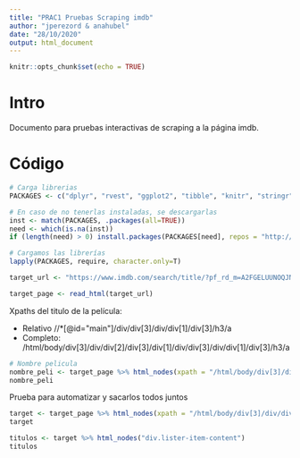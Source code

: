 ```yaml
---
title: "PRAC1 Pruebas Scraping imdb"
author: "jperezord & anahubel"
date: "28/10/2020"
output: html_document
---
```


```r
knitr::opts_chunk$set(echo = TRUE)
```

# Intro

Documento para pruebas interactivas de scraping a la página imdb.

# Código

```r
# Carga librerias
PACKAGES <- c("dplyr", "rvest", "ggplot2", "tibble", "knitr", "stringr")

# En caso de no tenerlas instaladas, se descargarlas
inst <- match(PACKAGES, .packages(all=TRUE))
need <- which(is.na(inst))
if (length(need) > 0) install.packages(PACKAGES[need], repos = "http://cran.us.r-project.org")

# Cargamos las librerías
lapply(PACKAGES, require, character.only=T)
```


```r
target_url <- "https://www.imdb.com/search/title/?pf_rd_m=A2FGELUUNOQJNL&pf_rd_p=b9121fa8-b7bb-4a3e-8887-aab822e0b5a7&pf_rd_r=2QJ4PXH016X1D5KXRN0K&pf_rd_s=right-6&pf_rd_t=15506&pf_rd_i=moviemeter&ref_=chtmvm_gnr_21&genres=thriller&explore=title_type,genres"

target_page <- read_html(target_url)
```

Xpaths del titulo de la película:

* Relativo //*[@id="main"]/div/div[3]/div/div[1]/div[3]/h3/a
* Completo: /html/body/div[3]/div/div[2]/div[3]/div[1]/div/div[3]/div/div[1]/div[3]/h3/a


```r
# Nombre pelicula
nombre_peli <- target_page %>% html_nodes(xpath = "/html/body/div[3]/div/div[2]/div[3]/div[1]/div/div[3]/div/div[1]/div[3]/h3/a") %>% html_text()
nombre_peli
```

Prueba para automatizar y sacarlos todos juntos

```r
target <- target_page %>% html_nodes(xpath = "/html/body/div[3]/div/div[2]/div[3]/div[1]/div/div[3]/div")
target
```


```r
titulos <- target %>% html_nodes("div.lister-item-content")
titulos
```



